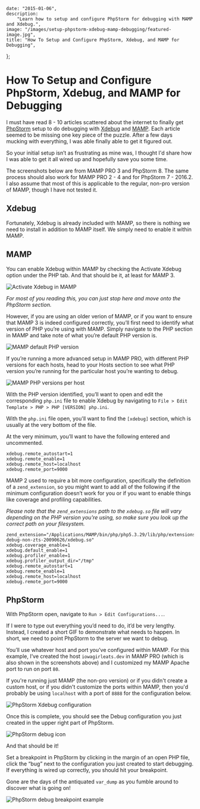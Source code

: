     date: "2015-01-06",
    description:
        "Learn how to setup and configure PhpStorm for debugging with MAMP and Xdebug.",
    image: "/images/setup-phpstorm-xdebug-mamp-debugging/featured-image.jpg",
    title: "How To Setup and Configure PhpStorm, Xdebug, and MAMP for Debugging",
};

# How To Setup and Configure PhpStorm, Xdebug, and MAMP for Debugging

I must have read 8 - 10 articles scattered about the internet to finally get [PhpStorm](https://www.jetbrains.com/phpstorm/) setup to do debugging with [Xdebug](http://xdebug.org/) and [MAMP](http://www.mamp.info/). Each article seemed to be missing one key piece of the puzzle. After a few days mucking with everything, I was able finally able to get it figured out.

So your initial setup isn’t as frustrating as mine was, I thought I'd share how I was able to get it all wired up and hopefully save you some time.

The screenshots below are from MAMP PRO 3 and PhpStorm 8. The same process should also work for MAMP PRO 2 - 4 and for PhpStorm 7 - 2016.2. I also assume that most of this is applicable to the regular, non-pro version of MAMP, though I have not tested it.

## Xdebug

Fortunately, Xdebug is already included with MAMP, so there is nothing we need to install in addition to MAMP itself. We simply need to enable it within MAMP.

## MAMP

You can enable Xdebug within MAMP by checking the Activate Xdebug option under the PHP tab. And that should be it, at least for MAMP 3.

![Activate Xdebug in MAMP](/images/setup-phpstorm-xdebug-mamp-debugging/mamp-pro-activate-xdebug.jpg)

_For most of you reading this, you can just stop here and move onto the PhpStorm section._

However, if you are using an older verion of MAMP, or if you want to ensure that MAMP 3 is indeed configured correctly, you’ll first need to identify what version of PHP you’re using with MAMP. Simply navigate to the PHP section in MAMP and take note of what you’re default PHP version is.

![MAMP default PHP version](/images/setup-phpstorm-xdebug-mamp-debugging/mamp-pro-default-php-version.jpg)

If you’re running a more advanced setup in MAMP PRO, with different PHP versions for each hosts, head to your Hosts section to see what PHP version you’re running for the particular host you’re wanting to debug.

![MAMP PHP versions per host](/images/setup-phpstorm-xdebug-mamp-debugging/mamp-pro-hosts-php-version.jpg)

With the PHP version identified, you’ll want to open and edit the corresponding `php.ini` file to enable Xdebug by navigating to `File > Edit Template > PHP > PHP [VERSION] php.ini`.

With the `php.ini` file open, you'll want to find the `[xdebug]` section, which is usually at the very bottom of the file.

At the very minimum, you’ll want to have the following entered and uncommented.

```
xdebug.remote_autostart=1
xdebug.remote_enable=1
xdebug.remote_host=localhost
xdebug.remote_port=9000
```

MAMP 2 used to require a bit more configuration, specifically the definition of a `zend_extension`, so you might want to add all of the following if the minimum configuration doesn’t work for you or if you want to enable things like coverage and profiling capabilities.

_Please note that the `zend_extensions` path to the `xdebug.so` file will vary depending on the PHP version you're using, so make sure you look up the correct path on your filesystem._

```
zend_extension="/Applications/MAMP/bin/php/php5.3.29/lib/php/extensions/no-debug-non-zts-20090626/xdebug.so"
xdebug.coverage_enable=1
xdebug.default_enable=1
xdebug.profiler_enable=1
xdebug.profiler_output_dir="/tmp"
xdebug.remote_autostart=1
xdebug.remote_enable=1
xdebug.remote_host=localhost
xdebug.remote_port=9000
```

## PhpStorm

With PhpStorm open, navigate to `Run > Edit Configurations...`.

If I were to type out everything you’d need to do, it’d be very lengthy. Instead, I created a short GIF to demonstrate what needs to happen. In short, we need to point PhpStorm to the server we want to debug.

You’ll use whatever host and port you’ve configured within MAMP. For this example, I’ve created the host `iowagirleats.dev` in MAMP PRO (which is also shown in the screenshots above) and I customized my MAMP Apache port to run on port `80`.

If you're running just MAMP (the non-pro version) or if you didn't create a custom host, or if you didn't customize the ports within MAMP, then you'd probably be using `localhost` with a port of `8888` for the configuration below.

![PhpStorm Xdebug configuration](/images/setup-phpstorm-xdebug-mamp-debugging/phpstorm-php-xdebug-configuration.gif)

Once this is complete, you should see the Debug configuration you just created in the upper right part of PhpStorm.

![PhpStorm debug icon](/images/setup-phpstorm-xdebug-mamp-debugging/phpstorm-debug.jpg)

And that should be it!

Set a breakpoint in PhpStorm by clicking in the margin of an open PHP file, click the “bug” next to the configuration you just created to start debugging. If everything is wired up correctly, you should hit your breakpoint.

Gone are the days of the antiquated `var_dump` as you fumble around to discover what is going on!

![PhpStorm debug breakpoint example](/images/setup-phpstorm-xdebug-mamp-debugging/phpstorm-breakpoint-example.jpg)
